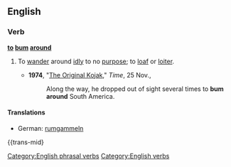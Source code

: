 ==English==

===Verb===
'''[[to]] [[bum]] [[around]]'''

# {{transitive|and|intransitive|idiom}} To [[wander]] around [[idle|idly]] to no [[purpose]]; to [[loaf]] or [[loiter]].
#*'''1974''', "[http://www.time.com/time/magazine/article/0,9171,943085,00.html The Original Kojak]," ''Time'', 25 Nov.,
#*:Along the way, he dropped out of sight several times to '''bum around''' South America.

====Translations====
{{trans-top|loiter}}
*German: [[rumgammeln]]
{{trans-mid}
{{trans-bottom}}
[[Category:English phrasal verbs]]
[[Category:English verbs]]